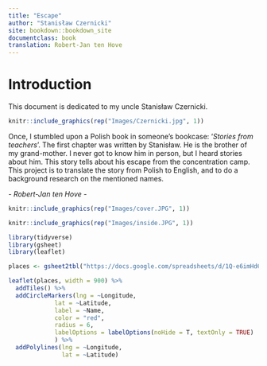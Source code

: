 ```yaml
---
title: "Escape"
author: "Stanisław Czernicki"
site: bookdown::bookdown_site
documentclass: book
translation: Robert-Jan ten Hove
---
```


# Introduction

This document is dedicated to my uncle Stanisław Czernicki.
```r
knitr::include_graphics(rep("Images/Czernicki.jpg", 1))
```

Once, I stumbled upon a Polish book in someone's bookcase: ‘*Stories from teachers*’. The first chapter was written by Stanisław. He is the brother of my grand-mother. I never got to know him in person, but I heard stories about him. This story tells about his escape from the concentration camp. This project is to translate the story from Polish to English, and to do a background research on the mentioned names. 

_- Robert-Jan ten Hove - _
```r
knitr::include_graphics(rep("Images/cover.JPG", 1))
```


```r
knitr::include_graphics(rep("Images/inside.JPG", 1))
```

```r
library(tidyverse)
library(gsheet)
library(leaflet)

places <- gsheet2tbl("https://docs.google.com/spreadsheets/d/1Q-e6imHd6-bLSqyAakmeKyPIFaCt1lFY0z83hzjcz7A/edit?usp=sharing")

leaflet(places, width = 900) %>%
  addTiles() %>%
  addCircleMarkers(lng = ~Longitude,
             lat = ~Latitude,
             label = ~Name,
             color = "red",
             radius = 6,
             labelOptions = labelOptions(noHide = T, textOnly = TRUE)
             ) %>%
  addPolylines(lng = ~Longitude,
               lat = ~Latitude)
```


